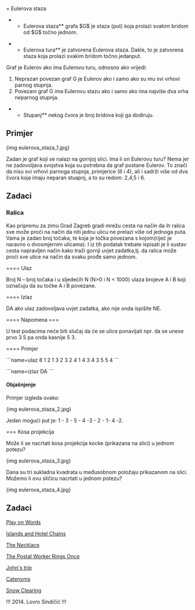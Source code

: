 = Eulerova staza

**Eulerova staza** grafa $G$ je staza (put) koja prolazi svakim bridom od $G$ točno jednom.

**Eulerova tura** je zatvorena Eulerova staza. Dakle, to je zatvorena staza koja prolazi svakim bridom točno jedanput.

Graf je Eulerov ako ima Eulerovu turu, odnosno ako vrijedi:

# Neprazan povezan graf G je Eulerov ako i samo ako su mu svi vrhovi parnog stupnja.
# Povezani graf G ima Eulerovu stazu ako i samo ako ima najviše dva vrha neparnog stupnja.

**Stupanj** nekog čvora je broj bridova koji ga dodiruju.

== Primjer ==

{img eulerova_staza_1.jpg}

Zadan je graf koji se nalazi na gornjoj slici. Ima li on Eulerovu turu? Nema jer ne zadovoljava svojstva koja su potrebna da graf postane Eulerov.
To znači da nisu svi vrhovi parnoga stupnja, primjerice (6 i 4), ali i sadrži više od dva čvora koja imaju neparan stuapnj, a to su redom: 2,4,5 i 6.

== Zadaci ==

=== Ralica ===

Kao pripremu za zimu Grad Zagreb gradi mrežu cesta na način da ih ralica sve može proći na način da niti jednu ulicu ne prelazi više od jednoga puta. Vama je zadan broj točaka, te koja je točka povezana s kojom(riječ je naravno o dvosmjernim ulicama). I iz tih podatak trebate ispisati je li sustav cesta napravljen način kako traži gornji uvjet zadatka,tj. da ralica može proći sve ulice na način da svaku prođe samo jednom.

==== Ulaz

Broj N – broj točaka  i u sljedećih N (N>0 i N < 1000) ulaza brojeve A i B koji označuju da su točke A i B povezane.

==== Izlaz

DA ako ulaz zadovoljava uvjet zadatka, ako nije onda ispišite NE.

==== Napomena ===

U test podacima neće biti slučaj da će se ulice ponavljati npr. da se unese prvo 3 5 pa onda kasnije 5 3.

==== Primjer

```name=ulaz
8
1 2
1 3
2 3
2 4
1 4
3 4
3 5
5 4
```



```name=izlaz
DA
```

==== Objašnjenje ====

Primjer izgleda ovako:

{img eulerova_staza_2.jpg}

Jedan mogući put je: 1 - 3 - 5 - 4 -3 - 2 - 1- 4 -2.

=== Kosa projekcija

Može li se nacrtati kosa projekcija kocke (prikazana na slici) u jednom potezu?

{img eulerova_staza_3.jpg}

Dana su tri sukladna kvadrata u međusobnom položaju prikazanom na slici. Možemo li ovu sličicu nacrtati u jednom potezu?

{img eulerova_staza_4.jpg}

== Zadaci ==

[[http://www.spoj.com/problems/WORDS1/|Play on Words]]

[[http://www.spoj.com/problems/HCHAINS/|Islands and Hotel Chains]]

[[http://uva.onlinejudge.org/index.php?option=onlinejudge&page=show_problem&problem=995|The Necklace]]

[[http://uva.onlinejudge.org/index.php?option=onlinejudge&page=show_problem&problem=53|The Postal Worker Rings Once]]

[[http://uva.onlinejudge.org/index.php?option=onlinejudge&page=show_problem&problem=238|John's trip]]

[[http://uva.onlinejudge.org/index.php?option=onlinejudge&page=show_problem&problem=1382|Catenyms]]

[[http://uva.onlinejudge.org/index.php?option=onlinejudge&page=show_problem&problem=1144|Snow Clearing]]

!!!
2014. Lovro Sindičić
!!!
